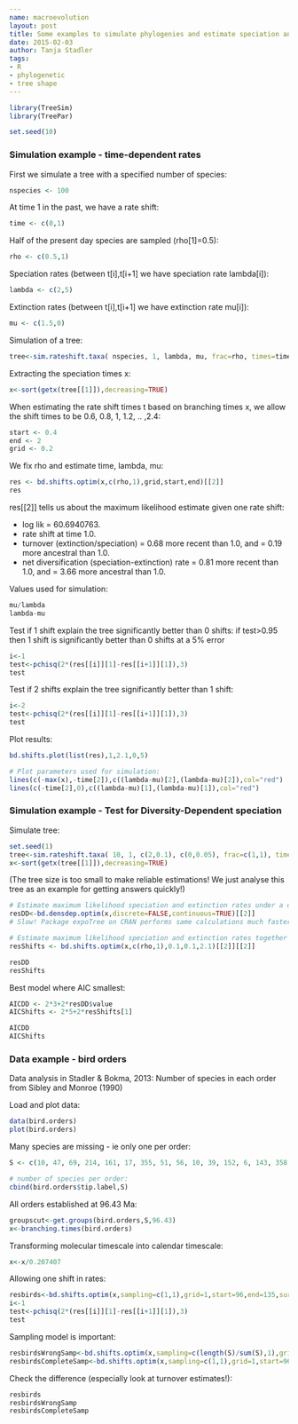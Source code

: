 ```yaml
---
name: macroevolution
layout: post
title: Some examples to simulate phylogenies and estimate speciation and extinction rates
date: 2015-02-03
author: Tanja Stadler
tags: 
- R
- phylogenetic
- tree shape
---
```


```r
library(TreeSim)
library(TreePar)

set.seed(10)
```

### Simulation example - time-dependent rates

First we simulate a tree with a specified number of species:

```r
nspecies <- 100
```

At time 1 in the past, we have a rate shift:

```r
time <- c(0,1)
```

Half of the present day species are sampled (rho[1]=0.5):

```r
rho <- c(0.5,1)
```

Speciation rates (between t[i],t[i+1] we have speciation rate lambda[i]):

```r
lambda <- c(2,5)
```

Extinction rates (between t[i],t[i+1] we have extinction rate mu[i]):

```r
mu <- c(1.5,0)
```

Simulation of a tree:

```r
tree<-sim.rateshift.taxa( nspecies, 1, lambda, mu, frac=rho, times=time, complete=FALSE )
```

Extracting the speciation times x:

```r
x<-sort(getx(tree[[1]]),decreasing=TRUE)
```

When estimating the rate shift times t based on branching times x, 
we allow the shift times to be 0.6, 0.8, 1, 1.2, .. ,2.4:

```r
start <- 0.4
end <- 2
grid <- 0.2
```

We fix rho and estimate time, lambda, mu:

```r
res <- bd.shifts.optim(x,c(rho,1),grid,start,end)[[2]]
res
```

res[[2]] tells us about the maximum likelihood estimate given one rate shift:

- log lik = 60.6940763.
- rate shift at time 1.0.
- turnover (extinction/speciation) = 0.68 more recent than 1.0, 
  and = 0.19 more ancestral than 1.0.
- net diversification (speciation-extinction) rate = 0.81 more recent than 1.0, 
  and = 3.66 more ancestral than 1.0.

Values used for simulation:

```r
mu/lambda
lambda-mu
```

Test if 1 shift explain the tree significantly better than 0 shifts:
if test>0.95 then 1 shift is significantly better than 0 shifts at a 5% error

```r
i<-1
test<-pchisq(2*(res[[i]][1]-res[[i+1]][1]),3)
test
```

Test if 2 shifts explain the tree significantly better than 1 shift:

```r
i<-2
test<-pchisq(2*(res[[i]][1]-res[[i+1]][1]),3)
test
```

Plot results:

```r
bd.shifts.plot(list(res),1,2.1,0,5)

# Plot parameters used for simulation:
lines(c(-max(x),-time[2]),c((lambda-mu)[2],(lambda-mu)[2]),col="red")
lines(c(-time[2],0),c((lambda-mu)[1],(lambda-mu)[1]),col="red")
```

### Simulation example - Test for Diversity-Dependent speciation

Simulate tree:

```r
set.seed(1)
tree<-sim.rateshift.taxa( 10, 1, c(2,0.1), c(0,0.05), frac=c(1,1), times=time, complete=FALSE )
x<-sort(getx(tree[[1]]),decreasing=TRUE)
```

(The tree size is too small to make reliable estimations! We just analyse this tree as 
an example for getting answers quickly!)

```r
# Estimate maximum likelihood speciation and extinction rates under a density-dependent speciation model
resDD<-bd.densdep.optim(x,discrete=FALSE,continuous=TRUE)[[2]]
# Slow! Package expoTree on CRAN performs same calculations much faster!! Same method also within Package DDD.

# Estimate maximum likelihood speciation and extinction rates together with the rate shift times
resShifts <- bd.shifts.optim(x,c(rho,1),0.1,0.1,2.1)[[2]][[2]]

resDD
resShifts
```

Best model where AIC smallest:

```r
AICDD <- 2*3+2*resDD$value
AICShifts <- 2*5+2*resShifts[1]

AICDD
AICShifts
```

### Data example - bird orders

Data analysis in Stadler & Bokma, 2013:
Number of species in each order from Sibley and Monroe (1990)

Load and plot data:

```r
data(bird.orders)
plot(bird.orders)
```

Many species are missing - ie only one per order:

```r
S <- c(10, 47, 69, 214, 161, 17, 355, 51, 56, 10, 39, 152, 6, 143, 358, 103, 319, 23, 291, 313, 196, 1027, 5712)

# number of species per order:
cbind(bird.orders$tip.label,S)
```

All orders established at 96.43 Ma:

```r
groupscut<-get.groups(bird.orders,S,96.43) 
x<-branching.times(bird.orders)
```

Transforming molecular timescale into calendar timescale:

```r
x<-x/0.207407 
```

Allowing one shift in rates:

```r
resbirds<-bd.shifts.optim(x,sampling=c(1,1),grid=1,start=96,end=135,survival=1,groups=groupscut)[[2]]
i<-1
test<-pchisq(2*(res[[i]][1]-res[[i+1]][1]),3)
test
```

Sampling model is important:

```r
resbirdsWrongSamp<-bd.shifts.optim(x,sampling=c(length(S)/sum(S),1),grid=1,start=96,end=135,survival=1,groups=0)[[2]]
resbirdsCompleteSamp<-bd.shifts.optim(x,sampling=c(1,1),grid=1,start=96,end=135,survival=1,groups=0)[[2]]
```

Check the difference (especially look at turnover estimates!):

```r
resbirds
resbirdsWrongSamp
resbirdsCompleteSamp
```